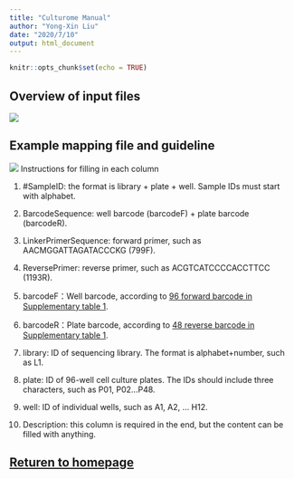 ---
title: "Culturome Manual"
author: "Yong-Xin Liu"
date: "2020/7/10"
output: html_document
---

```{r setup, include=FALSE}
knitr::opts_chunk$set(echo = TRUE)
```

## Overview of input files

![](fig/webOverview.jpg)

## Example mapping file and guideline

![](fig/webMetadata.jpg)
Instructions for filling in each column

1.	\#SampleID: the format is library + plate + well. Sample IDs must start with alphabet.

2.	BarcodeSequence: well barcode (barcodeF) + plate barcode (barcodeR).

3.	LinkerPrimerSequence: forward primer, such as AACMGGATTAGATACCCKG (799F).

4.	ReversePrimer: reverse primer, such as ACGTCATCCCCACCTTCC (1193R).

5.	barcodeF：Well barcode, according to [96 forward barcode in Supplementary table 1](barcodeF96.txt).

6.	barcodeR：Plate barcode, according to [48 reverse barcode in Supplementary table 1](barcodeR48.txt).

7.	library: ID of sequencing library. The format is alphabet+number, such as L1.

8.	plate: ID of 96-well cell culture plates. The IDs should include three characters, such as P01, P02…P48.

9.	well: ID of individual wells, such as A1, A2, … H12.

10.	Description: this column is required in the end, but the content can be filled with anything.


## [Returen to homepage](http://bailab.genetics.ac.cn/culturome)

